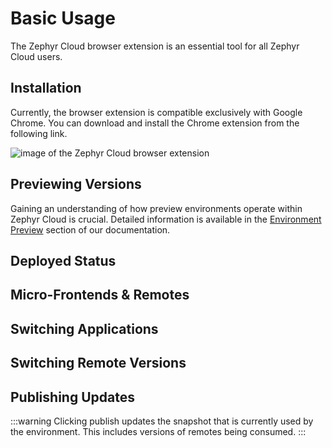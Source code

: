 # Basic Usage

The Zephyr Cloud browser extension is an essential tool for all Zephyr Cloud users.

## Installation

Currently, the browser extension is compatible exclusively with Google Chrome. You can download and install the Chrome extension from the following link.

<img alt="image of the Zephyr Cloud browser extension" src="./sidebar-overview.png" />

## Previewing Versions

Gaining an understanding of how preview environments operate within Zephyr Cloud is crucial. Detailed information is available in the [Environment Preview](/guide/concepts/mental-model.html#environment-preview) section of our documentation.

## Deployed Status

## Micro-Frontends & Remotes

## Switching Applications

## Switching Remote Versions

## Publishing Updates

:::warning
Clicking publish updates the snapshot that is currently used by the environment. This includes versions of remotes being consumed.
:::
